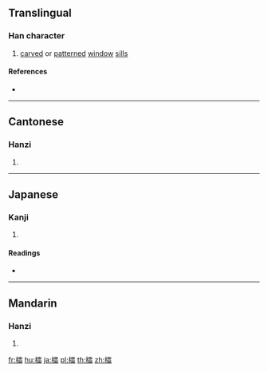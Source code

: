 ==Translingual==

===Han character===
{{Han char|rn=75|rad=木|as=17|sn=21|four=41963|canj=DMBR|ids=⿰木霝}}

# [[carve]]d or [[pattern]]ed [[window]] [[sill]]s

====References====
* {{Han ref|kx=0562.170|dkj=15887|dj=0950.390|hdz=21320.030|uh=6AFA|ud=27386|bh=C4E7|bd=50407}}

----

==Cantonese==

===Hanzi===
{{yue-hanzi|jyut=|y=ling4}}

# {{defn|lang=yue|sort=木17}}

----

==Japanese==

===Kanji===
{{ja-kanji|grade=|rs=木17}}

# {{defn|lang=ja|sort=木17}}

====Readings====
* {{ja-readings|on=[[れい]] (rei), [[りょう]] (ryō)|kun=[[れんじ]] (renji)}}

----

==Mandarin==

===Hanzi===
{{cmn-hanzi|pin=[[líng]] ([[ling2]])|wg=ling<sup>2</sup>}}

# {{defn|lang=cmn|sort=木17}}

[[fr:櫺]]
[[hu:櫺]]
[[ja:櫺]]
[[pl:櫺]]
[[th:櫺]]
[[zh:櫺]]